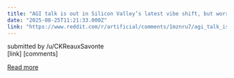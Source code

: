 ```yaml
---
title: "AGI talk is out in Silicon Valley’s latest vibe shift, but worries remain about superpowered AI"
date: "2025-08-25T11:21:33.000Z"
link: "https://www.reddit.com/r/artificial/comments/1mznru7/agi_talk_is_out_in_silicon_valleys_latest_vibe/"
---
```


submitted by    /u/CKReauxSavonte  
 [link]   [comments]

[Read more](https://www.reddit.com/r/artificial/comments/1mznru7/agi_talk_is_out_in_silicon_valleys_latest_vibe/)
